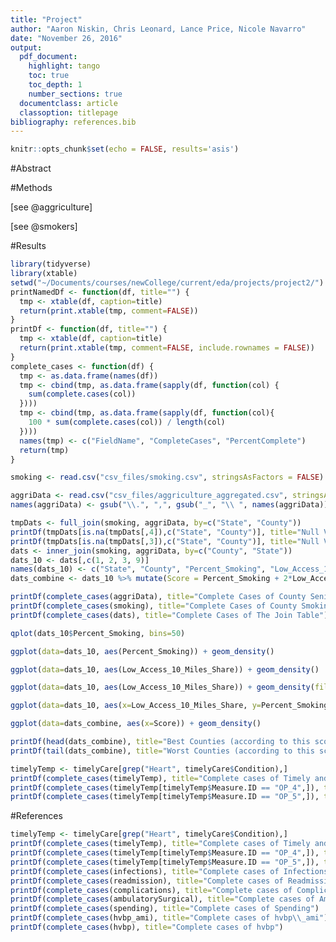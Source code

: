```yaml
---
title: "Project"
author: "Aaron Niskin, Chris Leonard, Lance Price, Nicole Navarro"
date: "November 26, 2016"
output:
  pdf_document:
    highlight: tango
    toc: true
    toc_depth: 1
    number_sections: true
  documentclass: article
  classoption: titlepage
bibliography: references.bib
---
```


```r
knitr::opts_chunk$set(echo = FALSE, results='asis')
```

#Abstract



#Methods

[see @aggriculture]

[see @smokers]

#Results


```r
library(tidyverse)
library(xtable)
setwd("~/Documents/courses/newCollege/current/eda/projects/project2/")
printNamedDf <- function(df, title="") {
  tmp <- xtable(df, caption=title)
  return(print.xtable(tmp, comment=FALSE))
}
printDf <- function(df, title="") {
  tmp <- xtable(df, caption=title)
  return(print.xtable(tmp, comment=FALSE, include.rownames = FALSE))
}
complete_cases <- function(df) {
  tmp <- as.data.frame(names(df))
  tmp <- cbind(tmp, as.data.frame(sapply(df, function(col) {
    sum(complete.cases(col))
  })))
  tmp <- cbind(tmp, as.data.frame(sapply(df, function(col){
    100 * sum(complete.cases(col)) / length(col)
  })))
  names(tmp) <- c("FieldName", "CompleteCases", "PercentComplete")
  return(tmp)
}
```


<!--
This is to generate the CSVs.
```r
complications <- read.csv("ignore/Complications\ -\ Hospital.csv", na.strings = c("Not\ Available"))
ambulatorySurgical <- read.csv("ignore/Ambulatory\ Surgical\ Measures-Facility.csv", na.strings = c("Not\ Available"))
HCAHPS <- read.csv("ignore/HCAHPS\ -\ Hospital.csv", na.strings = c("Not\ Available"))
hvbp <- read.csv("ignore/hvbp_Efficiency_08_26_2016.csv", na.strings = c("Not\ Available"))
hvbp_ami <- read.csv("ignore/hvbp_ami_08_26_2016.csv", na.strings = c("Not\ Available"))
readmission <- read.csv("ignore/Readmissions\ and\ Deaths\ -\ Hospital.csv", na.strings = c("Not\ Available"))
timelyCare <- read.csv("ignore/Timely\ and\ Effective\ Care\ -\ Hospital.csv", na.strings = c("Not\ Available"))
readmissionReduction <- read.csv("ignore/READMISSION\ REDUCTION.csv", na.strings = c("Not\ Available"))
infections <- read.csv("ignore/Healthcare\ Associated\ Infections\ -\ Hospital.csv", na.strings = c("Not\ Available"))
spending <- read.csv("ignore/Medicare\ Hospital\ Spending\ by\ Claim.csv", na.strings = c("Not\ Available"))
```

```r
timelyCare <- read.csv("ignore/Timely\ and\ Effective\ Care\ -\ Hospital.csv", na.strings = c("Not\ Available"))
```

```r
smoking <- read.csv("ignore/12963_2013_235_MOESM4_ESM.csv", skip = 3)
for(i in 1:length(smoking[,1])) {
  smoking[i, "County"] = smoking[(floor((i - 1) / 3) * 3 + 1), "County"]
}
rm(i)
smokingBoth = smoking[smoking$Sex == "Both", c("County", "X2012")]
smokingBoth$percent_smoking = as.numeric(as.character(gsub("\\(.*\\)", "", smokingBoth$X2012)))
smokingBoth$State = as.character(gsub("[^,]*, ([A-Z]*)", "\\1", smokingBoth$County))
smokingBoth$County = as.character(gsub("([^,]*), [A-Z]*", "\\1", smokingBoth$County))
smokingBoth$County = as.character(gsub(" County", "", smokingBoth$County))
smokingBoth$County = as.character(gsub(" Municipality", "", smokingBoth$County))
smokingBoth$County = as.character(gsub(" City", "", smokingBoth$County))
smokingBoth$County = as.character(gsub(" Parish", "", smokingBoth$County))
smokingBoth = smokingBoth[,c("State", "County", "percent_smoking")]
smokingBoth$County = gsub("\\ Census Area", "", smokingBoth$County)
smokingBoth$County = gsub("\\ Borough", "", smokingBoth$County)
write.csv(smokingBoth, "csv_files/smoking.csv", row.names = FALSE)
rm(list=c("smokingBoth", "smoking"))
```

```r
aggricultureData <- read.csv("ignore/DataDownload_data.csv", stringsAsFactors = FALSE)
aggricultureNames <- read.csv("ignore/DataDownload_names.csv", stringsAsFactors = FALSE)
tmp <- names(aggricultureData)
newNames <- sapply(tmp, function(name){
  return(gsub("\\ ", "_", gsub(",", ".", aggricultureNames[aggricultureNames$Field == name, "LongName"][[1]])))
})
tmpDf <- aggricultureData
names(tmpDf) <- newNames
tmpDf <- tmpDf[, c(2, 3, grep(".*65.*", names(tmpDf)))] 
aggriData <- tmpDf %>% group_by(State, County) %>% summarise_all(mean)
tmp <- aggriData[,grep("share", names(aggriData))]
aggriData[,grep("share", names(aggriData))] <- tmp*100
write.csv(aggriData, "csv_files/aggriculture_aggregated.csv", row.names = FALSE)
rm(list= c("tmpDf", "newNames", "tmp", "aggricultureData", "aggricultureNames", "aggriData"))
```
-->


```r
smoking <- read.csv("csv_files/smoking.csv", stringsAsFactors = FALSE)
```

```r
aggriData <- read.csv("csv_files/aggriculture_aggregated.csv", stringsAsFactors = FALSE)
names(aggriData) <- gsub("\\.", ",", gsub("_", "\\ ", names(aggriData)))
```

```r
tmpDats <- full_join(smoking, aggriData, by=c("State", "County"))
printDf(tmpDats[is.na(tmpDats[,4]),c("State", "County")], title="Null Values in Aggriculture Data")
printDf(tmpDats[is.na(tmpDats[,3]),c("State", "County")], title="Null Values in Smoking Data")
dats <- inner_join(smoking, aggriData, by=c("County", "State"))
dats_10 <- dats[,c(1, 2, 3, 9)]
names(dats_10) <- c("State", "County", "Percent_Smoking", "Low_Access_10_Miles_Share")
dats_combine <- dats_10 %>% mutate(Score = Percent_Smoking + 2*Low_Access_10_Miles_Share) %>% select(State, County, Score) %>% arrange(Score)
```

```r
printDf(complete_cases(aggriData), title="Complete Cases of County Senior Food Availability")
printDf(complete_cases(smoking), title="Complete Cases of County Smoking Data")
printDf(complete_cases(dats), title="Complete Cases of The Join Table")
```

```r
qplot(dats_10$Percent_Smoking, bins=50)
```

```r
ggplot(data=dats_10, aes(Percent_Smoking)) + geom_density()
```

```r
ggplot(data=dats_10, aes(Low_Access_10_Miles_Share)) + geom_density()
```

```r
ggplot(data=dats_10, aes(Low_Access_10_Miles_Share)) + geom_density(fill="red") + geom_density(aes(Percent_Smoking), fill="blue")
```

```r
ggplot(data=dats_10, aes(x=Low_Access_10_Miles_Share, y=Percent_Smoking)) + geom_point(alpha=0.8, size=0.2) + geom_smooth()
```

```r
ggplot(data=dats_combine, aes(x=Score)) + geom_density()
```

```r
printDf(head(dats_combine), title="Best Counties (according to this score)")
printDf(tail(dats_combine), title="Worst Counties (according to this score)")
```

```r
timelyTemp <- timelyCare[grep("Heart", timelyCare$Condition),]
printDf(complete_cases(timelyTemp), title="Complete cases of Timely and Effective Care (pertaining to the heart)")
printDf(complete_cases(timelyTemp[timelyTemp$Measure.ID == "OP_4",]), title="Complete cases of Timely and Effective Care (Aspirin on Arrival)")
printDf(complete_cases(timelyTemp[timelyTemp$Measure.ID == "OP_5",]), title="Complete cases of Timely and Effective Care (Median time to EKG)")
```

#References

```r
timelyTemp <- timelyCare[grep("Heart", timelyCare$Condition),]
printDf(complete_cases(timelyTemp), title="Complete cases of Timely and Effective Care (pertaining to the heart)")
printDf(complete_cases(timelyTemp[timelyTemp$Measure.ID == "OP_4",]), title="Complete cases of Timely and Effective Care (Aspirin on Arrival)")
printDf(complete_cases(timelyTemp[timelyTemp$Measure.ID == "OP_5",]), title="Complete cases of Timely and Effective Care (Median time to EKG)")
printDf(complete_cases(infections), title="Complete cases of Infections")
printDf(complete_cases(readmission), title="Complete cases of Readmission")
printDf(complete_cases(complications), title="Complete cases of Complications")
printDf(complete_cases(ambulatorySurgical), title="Complete cases of Ambulatory/Surgical")
printDf(complete_cases(spending), title="Complete cases of Spending")
printDf(complete_cases(hvbp_ami), title="Complete cases of hvbp\\_ami")
printDf(complete_cases(hvbp), title="Complete cases of hvbp")
```